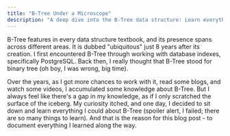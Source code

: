 ```yaml
---
title: "B-Tree Under a Microscope"
description: "A deep dive into the B-Tree data structure: Learn everything from basic operations to variations and various optimizations."
---
```



<Layout postTitle="B-Tree Under a Microscope">
B-Tree features in every data structure textbook, and its presence spans across
different areas. It is dubbed "ubiquitous" just 8 years after its creation. I
first encountered B-Tree through working with database indexes, specifically
PostgreSQL. Back then, I really thought that B-Tree stood for binary tree (oh
boy, I was wrong, big time).

Over the years, as I got more chances to work with it, read some blogs, and
watch some videos, I accumulated some knowledge about B-Tree. But I always feel
like there's a gap in my knowledge, as if I only scratched the surface of the
iceberg. My curiosity itched, and one day, I decided to sit down and learn
everything I could about B-Tree (spoiler alert, I failed; there are so many
things to learn). And that is the reason for this blog post - to document
everything I learned along the way.

<ChapterLink text="Continue to Part 1: The Basics" href="/btree-under-a-microscope/basics" />
</Layout>

